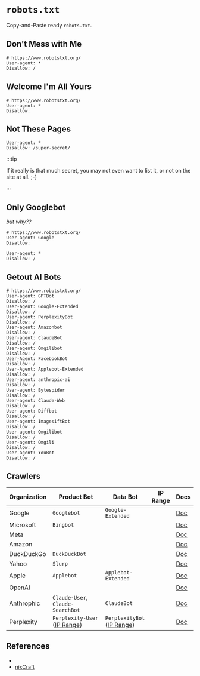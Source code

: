 
# `robots.txt`

Copy-and-Paste ready `robots.txt`.

## Don't Mess with Me

```
# https://www.robotstxt.org/
User-agent: *
Disallow: /
```

## Welcome I'm All Yours

```
# https://www.robotstxt.org/
User-agent: *
Disallow:
```

## Not These Pages

```
User-agent: *
Disallow: /super-secret/
```

:::tip

If it really is that much secret, you may not even want to list it, or not on the site at all. ;-)

:::

## Only Googlebot

_but why??_

```
# https://www.robotstxt.org/
User-agent: Google
Disallow:

User-agent: *
Disallow: /
```

## Getout AI Bots

```
# https://www.robotstxt.org/
User-agent: GPTBot
Disallow: /
User-agent: Google-Extended
Disallow: /
User-agent: PerplexityBot
Disallow: /
User-agent: Amazonbot
Disallow: /
User-agent: ClaudeBot
Disallow: /
User-agent: Omgilibot
Disallow: /
User-Agent: FacebookBot
Disallow: /
User-Agent: Applebot-Extended
Disallow: /
User-agent: anthropic-ai
Disallow: /
User-agent: Bytespider
Disallow: /
User-agent: Claude-Web
Disallow: /
User-agent: Diffbot
Disallow: /
User-agent: ImagesiftBot
Disallow: /
User-agent: Omgilibot
Disallow: /
User-agent: Omgili
Disallow: /
User-agent: YouBot
Disallow: /
```

## Crawlers

| Organization | Product Bot                                                                     | Data Bot                                                                    | IP Range | Docs                                                                                                                                      |
| ------------ | ------------------------------------------------------------------------------- | --------------------------------------------------------------------------- | -------- | ----------------------------------------------------------------------------------------------------------------------------------------- |
| Google       | `Googlebot`                                                                     | `Google-Extended`                                                           |          | [Doc](https://developers.google.com/search/docs/crawling-indexing/googlebot)                                                              |
| Microsoft    | `Bingbot`                                                                       |                                                                             |          | [Doc](https://www.bing.com/webmasters/help/how-to-create-a-robotstxt-file-cb7c31ec)                                                       |
| Meta         |                                                                                 |                                                                             |          | [Doc](https://developers.facebook.com/docs/sharing/webmasters/web-crawlers/)                                                              |
| Amazon       |                                                                                 |                                                                             |          | [Doc](https://developer.amazon.com/amazonbot)                                                                                             |
| DuckDuckGo   | `DuckDuckBot`                                                                   |                                                                             |          | [Doc]()                                                                                                                                   |
| Yahoo        | `Slurp`                                                                         |                                                                             |          | [Doc]()                                                                                                                                   |
| Apple        | `Applebot`                                                                      | `Applebot-Extended`                                                         |          | [Doc](https://support.apple.com/en-us/119829)                                                                                             |
| OpenAI       |                                                                                 |                                                                             |          | [Doc](https://platform.openai.com/docs/bots)                                                                                              |
| Anthrophic   | `Claude-User`, `Claude-SearchBot`                                               | `ClaudeBot`                                                                 |          | [Doc](https://support.anthropic.com/en/articles/8896518-does-anthropic-crawl-data-from-the-web-and-how-can-site-owners-block-the-crawler) |
| Perplexity   | `Perplexity‑User` ([IP Range](https://www.perplexity.com/perplexity-user.json)) | `PerplexityBot` ([IP Range](https://www.perplexity.com/perplexitybot.json)) |          | [Doc](https://docs.perplexity.ai/guides/bots)                                                                                             |

## References

- <GitHubBadge slug="ai-robots-txt/ai.robots.txt" />
- [nixCraft](https://www.cyberciti.biz/web-developer/block-openai-bard-bing-ai-crawler-bots-using-robots-txt-file/)
